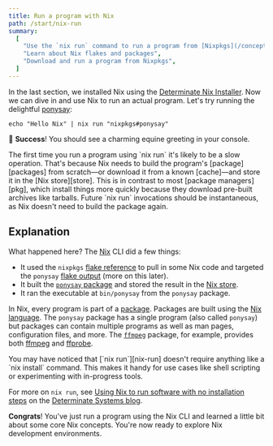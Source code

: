 ```yaml
---
title: Run a program with Nix
path: /start/nix-run
summary:
  [
    "Use the `nix run` command to run a program from [Nixpkgs](/concepts/nixpkgs)",
    "Learn about Nix flakes and packages",
    "Download and run a program from Nixpkgs",
  ]
---
```


In the last section, we installed Nix using the [Determinate Nix Installer][nix-installer].
Now we can dive in and use Nix to run an actual program.
Let's try running the delightful [ponysay]:

```shell
echo "Hello Nix" | nix run "nixpkgs#ponysay"
```

:rocket: **Success**!
You should see a charming equine greeting in your console.

<Admonition warning title="This could take a while" id="nix-run-loading" client:load>
The first time you run a program using `nix run` it's likely to be a slow operation.
That's because Nix needs to build the program's [package][packages] from scratch&mdash;or download it from a known [cache]&mdash;and store it in the [Nix store][store].
This is in contrast to most [package managers][pkg], which install things more quickly because they download pre-built archives like tarballs.
Future `nix run` invocations should be instantaneous, as Nix doesn't need to build the package again.
</Admonition>

## Explanation

What happened here? The [Nix] CLI did a few things:

* It used the `nixpkgs` [flake reference][ref] to pull in some Nix code and targeted the `ponysay` [flake output][output] (more on this later).
* It built the [`ponysay` package][ponysay] and stored the result in the [Nix store][store].
* It ran the executable at `bin/ponysay` from the `ponysay` package.

In Nix, every program is part of a [package][packages].
Packages are built using the [Nix language][derivations].
The `ponysay` package has a single program (also called `ponysay`) but packages can contain multiple programs as well as man pages, configuration files, and more.
The [`ffmpeg`][ffmpeg-pkg] package, for example, provides both [ffmpeg] and [ffprobe].

<Admonition success open title="Install and run in one command" id="nix-run-no-install" client:load>
You may have noticed that [`nix run`][nix-run] doesn't require anything like a `nix install` command.
This makes it handy for use cases like shell scripting or experimenting with in-progress tools.

For more on `nix run`, see [Using Nix to run software with no installation steps][nix-run-post] on the [Determinate Systems blog][blog].
</Admonition>

**Congrats**!
You've just run a program using the Nix CLI and learned a little bit about some core Nix concepts.
You're now ready to explore Nix development environments.

[blog]: https://determinate.systems/posts
[cache]: /concepts/caching
[derivations]: /concepts/nix-language#derivations
[ffmpeg]: https://ffmpeg.org
[ffmpeg-pkg]: https://github.com/NixOS/nixpkgs/blob/master/pkgs/development/libraries/ffmpeg/generic.nix
[ffprobe]: https://ffmpeg.org/ffprobe.html
[nix]: /concepts/nix
[nix-installer]: /concepts/nix-installer
[nix-run]: https://nixos.org/manual/nix/stable/command-ref/new-cli/nix3-run
[nix-run-post]: https://determinate.systems/posts/nix-run
[nixpkgs]: /concepts/nixpkgs
[output]: /concepts/flakes#outputs
[packages]: /concepts/packages
[ponysay]: https://github.com/erkin/ponysay
[pkg]: /concepts/package-management
[ref]: /concepts/flakes#references
[store]: /concepts/nix-store
[symlinked]: https://en.wikipedia.org/wiki/Symbolic_link
